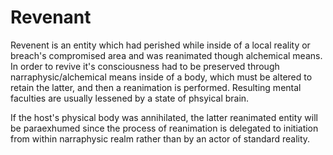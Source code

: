 <script>import Link from "$lib/components/link.svelte";
</script>
# Revenant

Revenent is an entity which had perished while inside of a <Link path="/mawanet/local_reality">local reality</Link> or <Link path="/mawanet/breach">breach</Link>'s compromised area and was reanimated though alchemical means. In order to revive it's consciousness had to be preserved through <Link path="/mawanet/narraphysics">narraphysic</Link>/alchemical means inside of a body, which must be altered to retain the latter, and then a reanimation is performed. Resulting mental faculties are usually lessened by a state of phsyical brain.

If the host's physical body was annihilated, the latter reanimated entity will be <Link path="/mawanet/paraexhumed">paraexhumed</Link> since the process of reanimation is delegated to initiation from within <Link path="/mawanet/narraphysic_realm">narraphysic realm</Link> rather than by an actor of <Link path="/mawanet/standard_reality">standard reality</Link>.
